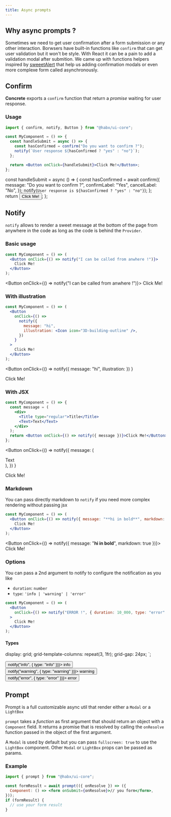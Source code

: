 ```yaml
---
title: Async prompts
---
```




## Why async prompts ?

Sometimes we need to get user confirmation after a form submission or any other interaction.
Borwsers have built-in functions like `confirm` that can get user validation but it won't be style.
With React it can be a pain to add a validation modal after submition. We came up with functions helpers inspired by
[sweeetAlert](https://sweetalert2.github.io/) that help us adding confirmation modals or even more complexe form called
asynchronously.

## Confirm

**Concrete** exports a `confirm` function that return a _promise_ waiting for user response.

### Usage

```jsx
import { confirm, notify, Button } from "@habx/ui-core";

const MyComponent = () => {
  const handleSubmit = async () => {
    const hasConfirmed = confirm("Do you want to confirm ?");
    notify(`User response ${hasConfirmed ? "yes" : "no"}`);
  };

  return <Button onClick={handleSubmit}>Click Me!</Button>;
};
```

  const handleSubmit = async () => {
    const hasConfirmed = await confirm({
      message: "Do you want to confirm ?",
      confirmLabel: "Yes",
      cancelLabel: "No",
    });
    notify(`User response is ${hasConfirmed ? "yes" : "no"}`);
  };
  return <Button onClick={handleSubmit}>Click Me!</Button>;
};

<BasicConfirmUsage />

## Notify

`notify` allows to render a sweet message at the bottom of the page from anywhere in the code
as long as the code is behind the `Provider`.

### Basic usage

```jsx
const MyComponent = () => (
  <Button onClick={() => notify("I can be called from anwhere !")}>
    Click Me!
  </Button>
);
```

<Button onClick={() => notify("I can be called from anwhere !")}>
  Click Me!
</Button>

### With illustration

```jsx
const MyComponent = () => (
  <Button
    onClick={() =>
      notify({
        message: "hi",
        illustration: <Icon icon="3D-building-outline" />,
      })
    }
  >
    Click Me!
  </Button>
);
```

<Button
  onClick={() =>
    notify({ message: "hi", illustration: <Icon icon="3D-building-outline" /> })
  }
>
  Click Me!
</Button>

### With JSX

```jsx
const MyComponent = () => {
  const message = (
    <div>
      <Title type="regular">Title</Title>
      <Text>Text</Text>
    </div>
  );
  return <Button onClick={() => notify({ message })}>Click Me!</Button>;
};
```

<Button
  onClick={() =>
    notify({
      message: (
        <div>
          <Title type="regular">Title</Title>
          <Text>Text</Text>
        </div>
      ),
    })
  }
>
  Click Me!
</Button>

### Markdown

You can pass directly markdown to `notify` if you need more complex rendering without passing jsx

```jsx
const MyComponent = () => (
  <Button onClick={() => notify({ message: "**hi in bold**", markdown: true })}>
    Click Me!
  </Button>
);
```

<Button onClick={() => notify({ message: "**hi in bold**", markdown: true })}>
  Click Me!
</Button>

### Options

You can pass a 2nd argument to notify to configure the notification as you like

- `duration`: `number`
- `type`: `'info | 'warning' | 'error'`

```jsx
const MyComponent = () => (
  <Button
    onClick={() => notify("ERROR !", { duration: 10_000, type: "error" })}
  >
    Click Me!
  </Button>
);
```

#### Types

  display: grid;
  grid-template-columns: repeat(3, 1fr);
  grid-gap: 24px;
`;

<TypeContainer>
  <Button small onClick={() => notify("info", { type: "info" })}>
    info
  </Button>
  <Button small warning onClick={() => notify("warning", { type: "warning" })}>
    warning
  </Button>
  <Button small error onClick={() => notify("error", { type: "error" })}>
    error
  </Button>
</TypeContainer>

## Prompt

Prompt is a full customizable async util that render either a `Modal` or a `LightBox`

`prompt` takes a _function_ as first argument that should return an object with a `Component` field.
It returns a promise that is resolved by calling the `onResolve` function passed in the object of the first argument.

A `Modal` is used by default but you can pass `fullscreen: true` to use the `LightBox` component.
Other `Modal` or `LightBox` props can be passed as params.

### Example

```jsx
import { prompt } from "@habx/ui-core";

const formResult = await prompt(({ onResolve }) => ({
  Component: () => <form onSubmit={onResolve}>// you form</form>,
}));
if (formResult) {
  // use your form result
}
```

